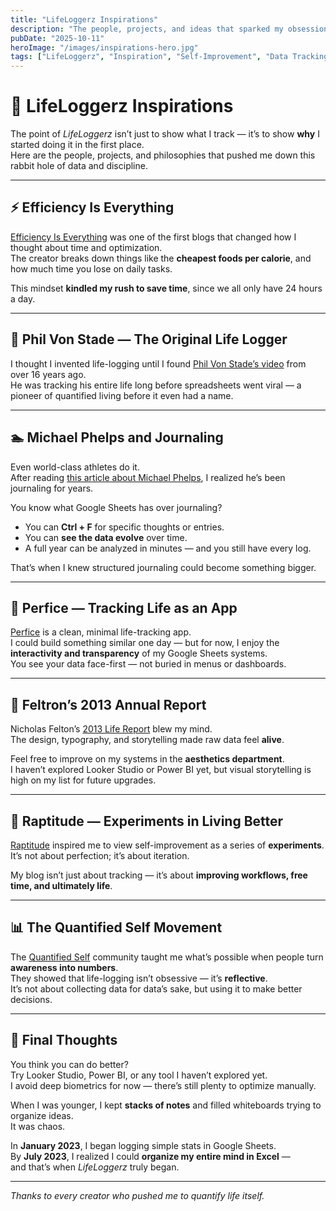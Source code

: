 ```yaml
---
title: "LifeLoggerz Inspirations"
description: "The people, projects, and ideas that sparked my obsession with tracking life and optimizing every hour."
pubDate: "2025-10-11"
heroImage: "/images/inspirations-hero.jpg"
tags: ["LifeLoggerz", "Inspiration", "Self-Improvement", "Data Tracking"]
---
```


# 🌟 LifeLoggerz Inspirations

The point of *LifeLoggerz* isn’t just to show what I track — it’s to show **why** I started doing it in the first place.  
Here are the people, projects, and philosophies that pushed me down this rabbit hole of data and discipline.

---

## ⚡ Efficiency Is Everything

[Efficiency Is Everything](https://efficiencyiseverything.com) was one of the first blogs that changed how I thought about time and optimization.  
The creator breaks down things like the **cheapest foods per calorie**, and how much time you lose on daily tasks.  

This mindset **kindled my rush to save time**, since we all only have 24 hours a day.

---

## 🎥 Phil Von Stade — The Original Life Logger

I thought I invented life-logging until I found [Phil Von Stade’s video](https://www.youtube.com/watch?v=DPwZ-5M6XKw) from over 16 years ago.  
He was tracking his entire life long before spreadsheets went viral — a pioneer of quantified living before it even had a name.

---

## 🏊 Michael Phelps and Journaling

Even world-class athletes do it.  
After reading [this article about Michael Phelps](https://www.inc.com/jeff-haden/michael-phelps-journaling-habits.html), I realized he’s been journaling for years.

You know what Google Sheets has over journaling?

- You can **Ctrl + F** for specific thoughts or entries.  
- You can **see the data evolve** over time.  
- A full year can be analyzed in minutes — and you still have every log.

That’s when I knew structured journaling could become something bigger.

---

## 📱 Perfice — Tracking Life as an App

[Perfice](https://www.perfice.com) is a clean, minimal life-tracking app.  
I could build something similar one day — but for now, I enjoy the **interactivity and transparency** of my Google Sheets systems.  
You see your data face-first — not buried in menus or dashboards.

---

## 🎨 Feltron’s 2013 Annual Report

Nicholas Felton’s [2013 Life Report](https://feltron.com/FAR13.html) blew my mind.  
The design, typography, and storytelling made raw data feel **alive**.  

Feel free to improve on my systems in the **aesthetics department**.  
I haven’t explored Looker Studio or Power BI yet, but visual storytelling is high on my list for future upgrades.

---

## 🌱 Raptitude — Experiments in Living Better

[Raptitude](https://www.raptitude.com) inspired me to view self-improvement as a series of **experiments**.  
It’s not about perfection; it’s about iteration.  

My blog isn’t just about tracking — it’s about **improving workflows, free time, and ultimately life**.

---

## 📊 The Quantified Self Movement

The [Quantified Self](https://quantifiedself.com) community taught me what’s possible when people turn **awareness into numbers**.  
They showed that life-logging isn’t obsessive — it’s **reflective**.  
It’s not about collecting data for data’s sake, but using it to make better decisions.

---

## 💬 Final Thoughts

You think you can do better?  
Try Looker Studio, Power BI, or any tool I haven’t explored yet.  
I avoid deep biometrics for now — there’s still plenty to optimize manually.

When I was younger, I kept **stacks of notes** and filled whiteboards trying to organize ideas.  
It was chaos.  

In **January 2023**, I began logging simple stats in Google Sheets.  
By **July 2023**, I realized I could **organize my entire mind in Excel** —  
and that’s when *LifeLoggerz* truly began.

---

*Thanks to every creator who pushed me to quantify life itself.*
